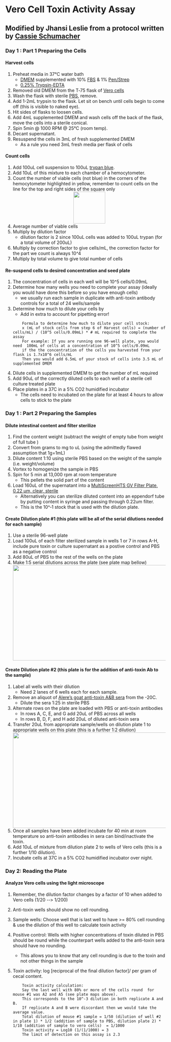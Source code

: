 # Vero Cell Toxin Activity Assay 
## Modified by Jhansi Leslie from a protocol written by [Cassie Schumacher](https://www.linkedin.com/in/cassie-schumacher-2542595)

### Day 1 : Part 1 Preparing the Cells

#### Harvest cells
1. Preheat media in 37°C water bath
	* [DMEM](https://www.thermofisher.com/order/catalog/product/11965092) supplemented with 10% [FBS](https://www.thermofisher.com/order/catalog/product/16140071) & 1% [Pen/Strep](https://www.thermofisher.com/order/catalog/product/15140122)
	* [0.25% Trypsin-EDTA](https://www.thermofisher.com/order/catalog/product/25200056)
2. Removed old DMEM from  the T‐75 flask  of [Vero cells](https://www.google.com/search?q=atcc+vero+cells&oq=ATCC+Vero+cells&aqs=chrome.0.0l5.4030j0j4&sourceid=chrome&ie=UTF-8#q=atcc+ccl-81)
3. Wash the flask with sterile [PBS](https://www.thermofisher.com/order/catalog/product/10010023), remove.
3. Add 1-2mL trypsin to the flask. Let sit on bench until cells begin to come off (this is visible to naked eye).
4. Hit sides of flasks to loosen cells. 
5. Add 4mL supplemented DMEM and wash cells off the back of the flask, move the cells into a sterile conical.
5. Spin 5min @ 1000 RPM @ 25°C (room temp).
5. Decant supernatant.
6. Resuspend the cells in 3mL of fresh supplemented DMEM
	+ As a rule you need 3mL fresh media per flask of cells 

#### Count cells
1. Add 100uL cell suspension to 100uL [trypan blue](https://www.thermofisher.com/order/catalog/product/15250061).
2. Add 10uL of this mixture to each chamber of a hemocytometer.
3. Count the number of viable cells (not blue) in the corners of the hemocytometer highlighted in yellow, remember to count cells on the line for the top and right sides of the square only 
<div style="text-align:center"><img src ="https://github.com/SchlossLab/Jenior_Modeling_mBio_2017/blob/master/protocols/toxin_assay/hemocytometer%20.jpg?raw=true" width="100" height="100" /></div> 

4.	Average number of viable cells
5.	Multiply by dilution factor 
	+ dilution factor is 2 since 100uL cells was added to 100uL trypan (for a total volume of 200uL)
6.	Multiply by correction factor to give cells/mL, the correction factor for the part we count is always 10^4
7.	Multiply by total volume to give total number of cells

#### Re-suspend cells to desired concentration and seed plate 
1. The concentration of cells in each well will be 10^5 cells/0.09mL 
2. Determine how many wells you need  to complete your assay (ideally you would have done this before so you have enough cells)
	+ we usually run each sample in duplicate with anti-toxin antibody controls for a total of 24 wells/sample
3. Determine how much to dilute your cells by 
 	+ Add in extra to account for pipetting error! 
 
	```
		Formula to determine how much to dilute your cell stock:     
		x (mL of stock cells from step 6 of Harvest cells) = (number of cells/mL) / (10^5 cells/0.09mL) * # mL required to complete the assay 
		For example: If you are running one 96-well plate, you would need  100mL of cells at a concentration of 10^5 cells/0.09mL 
		if the the concentration of the cells you harvested from your flask is 1.7x10^6 cells/mL 
		Then you would add 6.5mL of your stock of cells into 3.5 mL of supplemented DMEM 
 	```
4. Dilute cells in supplemented DMEM to get the number of mL required 
5. Add 90uL of the correctly diluted cells to each well of a sterile cell culture treated plate
6.  Place plates in a 37C in a 5% CO2 humidified incubator
	+ The cells need to incubated on the plate for at least 4 hours to allow cells to stick to the plate  

### Day 1 : Part 2 Preparing the Samples  

#### Dilute intestinal content and filter sterilize  
1. Find the content weight (subtract the weight of empty tube from weight of full tube ) 
2. Convert from grams to mg to uL (using the admittedly flawed assumption that 1g=1mL)
3. Dilute content 1:10 using sterile PBS based on the weight of the sample (i.e. weight/volume)
4. Vortex to homogenize the sample in PBS
5. Spin for 5 min at 13,000 rpm at room temperature
	+ This pellets the solid part of the content 
6. Load 160uL of the supernatant into a [MultiScreenHTS GV Filter Plate, 0.22 µm, clear, sterile](https://www.emdmillipore.com/US/en/product/MultiScreenHTS-GV-Filter-Plate,-0.22%C2%A0%C2%B5m,-clear,-sterile,MM_NF-MSGVS2210)
	+ Alternatively you can sterilize diluted content into an eppendorf tube by putting content in syringe and passing through 0.22um filter. 
	+ This is the 10^‐1 stock that is used with the dilution plate.

#### Create Dilution plate #1 (this plate will be all of the serial dilutions needed for each sample) 
1. Use a sterile 96-well plate
2. Load 100uL of each filter sterilized sample in wells 1 or 7 in rows A-H, include pure toxin or culture supernatant as a postive control and PBS as a negative control 
3. Add 80uL of PBS to the rest of the wells on the plate
4. Make 1:5 serial dilutions across the plate (see plate map bellow) 
<div style="text-align:center"><img src ="https://github.com/SchlossLab/Jenior_Modeling_mBio_2017/blob/master/protocols/toxin_assay/Toxinassay_dilutionplate1_Jenior_mBio.jpg?raw=true" width="500" height="300" /></div> 


#### Create Dilution plate #2 (this plate is for the addition of  anti-toxin Ab to the sample)
1. Label all wells with their dilution 
  	+  Need 2 lanes of 6 wells each for each sample.
2. Remove an aliquot of [Alere's goat anti-toxin A&B sera](https://www.fishersci.com/shop/products/alere-c-difficile-toxin-antitoxin-kit-c-difficile-toxin-antitoxin-kit/23046761) from the -20C.
	+  Dilute the sera 1:25 in sterile PBS 
3. Alternate rows on the plate are  loaded with PBS or anti-toxin antibodies 
	+ In rows A, C, E, and G add 20uL of PBS  across all wells
	+ In rows B, D, F, and H add 20uL of diluted anti-toxin sera 
4. Transfer 20uL from appropriate sample/wells on dilution plate 1 to appropriate wells on this plate  (this is a further 1:2 dilution)
<div style="text-align:center"><img src ="https://github.com/SchlossLab/Jenior_Modeling_mBio_2017/blob/master/protocols/toxin_assay/Toxinassay_dilutionplate2_Jenior_mBio.jpg?raw=true" width="500" height="300" /></div> 

5. Once all samples have been added incubate for 40 min  at room temperature so anti-toxin antibodies in sera can bind/inactivate the toxin. 
6. Add 10uL of mixture from  dilution plate 2 to wells of Vero cells (this is a further 1/10 dilution).
7. Incubate cells at 37C in a 5% CO2 humidified incubator over night.

### Day 2:  Reading the Plate 

#### Analyze Vero cells using the light microscope
1. Remember, the dilution factor changes by a factor of 10 when added to Vero cells (1/20 -‐> 1/200)
2. Anti-toxin wells should show no cell rounding.
3. Sample wells: Choose well that is last well to have >= 80% cell rounding & use the dilution of this well to calculate  toxin activity 
4. Positive control: Wells with higher concentrations of toxin  diluted in PBS should be round while the counterpart wells added to the anti-toxin sera should have no rounding. 
	+ This allows you to know that any cell rounding is due to the toxin and not other things in the sample 
5. Toxin activity:  log [reciprocal of the final dilution factor]/ per gram of cecal content.

	```
		Toxin activity calculation: 
		Say the last well with 80% or more of the cells round  for mouse #1 was A2 and A5 (see plate maps above).
		This corresponds to the 10^-3 dilution in both replicate A and B. 
		If replicate A and B were discordant then we would take the average value. 
		Total dilution of mouse #1 sample = 1/50 (dilution of well #2 in plate 1) * 1/2 (addition of sample to PBS, dilution plate 2) * 1/10 (addition of sample to vero cells)  = 1/1000 
		Toxin activity = Log10 (1/(1/1000) = 3 
		The limit of detection on this assay is 2.3 
 	```
